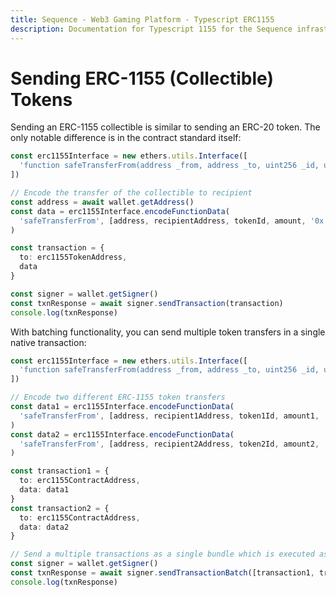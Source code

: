 ```yaml
---
title: Sequence - Web3 Gaming Platform - Typescript ERC1155
description: Documentation for Typescript 1155 for the Sequence infrastructure stack for web3 gaming.
---
```


# Sending ERC-1155 (Collectible) Tokens

Sending an ERC-1155 collectible is similar to sending an ERC-20 token.
The only notable difference is in the contract standard itself:

```ts
const erc1155Interface = new ethers.utils.Interface([
  'function safeTransferFrom(address _from, address _to, uint256 _id, uint256 _value, bytes calldata _data)'
])

// Encode the transfer of the collectible to recipient
const address = await wallet.getAddress()
const data = erc1155Interface.encodeFunctionData(
  'safeTransferFrom', [address, recipientAddress, tokenId, amount, '0x']
)

const transaction = {
  to: erc1155TokenAddress,
  data
}

const signer = wallet.getSigner()
const txnResponse = await signer.sendTransaction(transaction)
console.log(txnResponse)

```

With batching functionality, you can send multiple token transfers in a single native transaction:

```ts
const erc1155Interface = new ethers.utils.Interface([
  'function safeTransferFrom(address _from, address _to, uint256 _id, uint256 _value, bytes calldata _data)'
])

// Encode two different ERC-1155 token transfers
const data1 = erc1155Interface.encodeFunctionData(
  'safeTransferFrom', [address, recipient1Address, token1Id, amount1, '0x']
)
const data2 = erc1155Interface.encodeFunctionData(
  'safeTransferFrom', [address, recipient2Address, token2Id, amount2, '0x']
)

const transaction1 = {
  to: erc1155ContractAddress,
  data: data1
}
const transaction2 = {
  to: erc1155ContractAddress,
  data: data2
}

// Send a multiple transactions as a single bundle which is executed as one transaction on-chain.
const signer = wallet.getSigner()
const txnResponse = await signer.sendTransactionBatch([transaction1, transaction2])
console.log(txnResponse)

```
